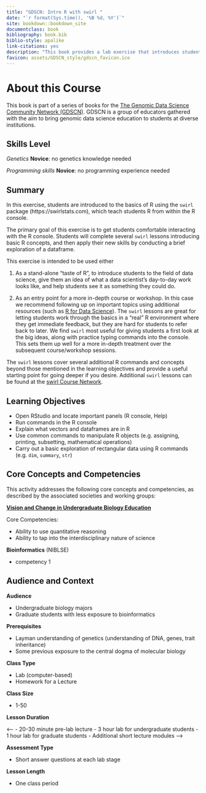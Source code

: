 ```yaml
---
title: "GDSCN: Intro R with swirl "
date: "`r format(Sys.time(), '%B %d, %Y')`"
site: bookdown::bookdown_site
documentclass: book
bibliography: book.bib
biblio-style: apalike
link-citations: yes
description: "This book provides a lab exercise that introduces students to the basics of R programming."
favicon: assets/GDSCN_style/gdscn_favicon.ico
---
```


# About this Course {-}

This book is part of a series of books for the [The Genomic Data Science Community Network (GDSCN)](https://www.gdscn.org/home).  GDSCN is a group of educators gathered with the aim to bring genomic data science education to students at diverse institutions.

## Skills Level {-} 

::: {.notice}
_Genetics_
**Novice**: no genetics knowledge needed

_Programming skills_
**Novice**: no programming experience needed
:::

## Summary {-}

In this exercise, students are introduced to the basics of R using the `swirl` package (https://swirlstats.com), which teach students R from within the R console.

The primary goal of this exercise is to get students comfortable interacting with the R console.  Students will complete several `swirl` lessons introducing basic R concepts, and then apply their new skills by conducting a brief exploration of a dataframe.

This exercise is intended to be used either

1. As a stand-alone "taste of R", to introduce students to the field of data science, give them an idea of what a data scientist's day-to-day work looks like, and help students see it as something they could do.

2. As an entry point for a more in-depth course or workshop.  In this case we recommend following up on important topics using additional resources (such as [R for Data Science](https://r4ds.had.co.nz/)).  The `swirl` lessons are great for letting students work through the basics in a "real" R environment where they get immediate feedback, but they are hard for students to refer back to later.  We find `swirl` most useful for giving students a first look at the big ideas, along with practice typing commands into the console.  This sets them up well for a more in-depth treatment over the subsequent course/workshop sessions.

The `swirl` lessons cover several additional R commands and concepts beyond those mentioned in the learning objectives and provide a useful starting point for going deeper if you desire.  Additional `swirl` lessons can be found at the [swirl Course Network](http://swirlstats.com/scn/).

## Learning Objectives

- Open RStudio and locate important panels (R console, Help)
- Run commands in the R console
- Explain what vectors and dataframes are in R
- Use common commands to manipulate R objects (e.g. assigning, printing, subsetting, mathematical operations)
- Carry out a basic exploration of rectangular data using R commands (e.g. `dim`, `summary`, `str`)

## Core Concepts and Competencies {-}

This activity addresses the following core concepts and competencies, as described by the associated societies and working groups:

**[Vision and Change in Undergraduate Biology Education](https://visionandchange.org/)**

Core Competencies:

- Ability to use quantitative reasoning
- Ability to tap into the interdisciplinary nature of science

**Bioinformatics** (NIBLSE)

- competency 1




## Audience and Context {-}

**Audience**  

- Undergraduate biology majors
- Graduate students with less exposure to bioinformatics

**Prerequisites**  

- Layman understanding of genetics (understanding of DNA, genes, trait inheritance)
- Some previous exposure to the central dogma of molecular biology

**Class Type**  

- Lab (computer-based)
- Homework for a Lecture

**Class Size**  

- 1-50

**Lesson Duration**  

<--
- 20-30 minute pre-lab lecture 
- 3 hour lab for undergraduate students
- 1 hour lab for graduate students
- Additional short lecture modules
--->

**Assessment Type**  

- Short answer questions at each lab stage

**Lesson Length**

- One class period

<!--

Course Level
o	Introductory
o	Upper Level
o	Graduate
o	High School
o	Other

Audience
o	Life Sciences Major
o	Physics or Engineering Major
o	Non-Life Sciences Major
o	Non-Physics/Engineering Major
o	Non-Traditional Student
o	2-year College
o	4-year College
o	University 
o	Other

Assessment Type
o	Assessment of individual student performance
o	Assessment of student groups/teams
o	Assignment
o	Exam/quiz, in class
o	Exam/quiz, take home
o	Homework
o	Answer clicker-type question(s)
o	Answer essay question(s)
o	Answer fill in the blank question(s)
o	Answer multiple choice question(s)
o	Answer short answer questions(s)
o	Answer true/false question(s)
o	Create a concept map
o	Create a diagram, drawing, figure, etc.
o	Create a website
o	Create graph, table etc. to present data
o	Design an experiment or research study
o	Design/present a poster
o	Give an oral presentation
o	Informal in-class report
o	Interpret data
o	Order items (e.g., strip sequence)
o	Participate in discussion
o	Peer evaluation
o	Post-test
o	Pre-test
o	Produce a video or video response
o	Respond to metacognition/reflection prompt
o	Self-evaluation
o	Solve problem(s)
o	Written assignment: One minute paper
o	Written assignment: Brochure
o	Written assignment: Essay
o	Written assignment: Figure/figure legend
o	Written assignment: Lab report
o	Written assignment: Literature review
o	Other

Key Scientific Process Skills
o	Reading research papers
o	Reviewing prior research
o	Asking a question
o	Formulating hypotheses
o	Designing/conducting experiments
o	Predicting outcomes
o	Gathering data/making observations
o	Analyzing data
o	Interpreting results/data
o	Displaying/modeling results/data
o	Communicating results

Pedagogical Approaches
o	Think-Pair-Share
o	Brainstorming
o	Case Study
o	Clicker Question
o	Collaborative Work
o	One Minute Paper
o	Reflective Writing
o	Concept Maps
o	Strip Sequence
o	Computer Model
o	Physical Model
o	Interactive Lecture
o	Pre/Post Questions
o	Other 

Bloom’s Cognitive Level (based on learning objectives & assessments)
o	Foundational: factual knowledge & comprehension
o	Application & Analysis

Principles of how people learn 
o	Motivates student to learn material
o	Focuses student on the material to be learned
o	Develops supportive community of learners
o	Leverages differences among learners
o	Reveals prior knowledge
o	Requires student to do the bulk of the work

-->

<!-- Learning objectives for this activity come from the [Genetics Core Competencies](https://genetics-gsa.org/education/genetics-learning-framework/): -->

<!-- - Objective 1 -->
<!-- - Objective 2 -->
<!-- - Objective 3 -->

<!-- Please also see the Bioinformatics core competencies for undergraduate life sciences education from NIBLSE: https://journals.plos.org/plosone/article/figure?id=10.1371/journal.pone.0196878.t002 -->
